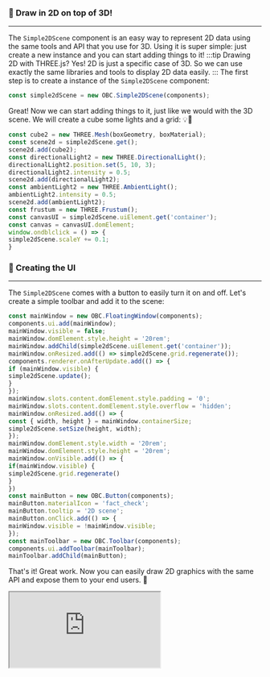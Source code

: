 ### 🎨 Draw in 2D on top of 3D!
___
The `Simple2DScene` component is an easy way to represent 2D data
using the same tools and API that you use for 3D. Using it is
super simple: just create a new instance and you can start
adding things to it!
:::tip Drawing 2D with THREE.js?
Yes! 2D is just a specific case of 3D. So we can use exactly the same
libraries and tools to display 2D data easily.
:::
The first step is to create a instance of the `Simple2DScene` component:

```js
const simple2dScene = new OBC.Simple2DScene(components);
```
Great! Now we can start adding things to it, just like we would with the
3D scene. We will create a cube some lights and a grid: 💡🧊

```js
const cube2 = new THREE.Mesh(boxGeometry, boxMaterial);
const scene2d = simple2dScene.get();
scene2d.add(cube2);
const directionalLight2 = new THREE.DirectionalLight();
directionalLight2.position.set(5, 10, 3);
directionalLight2.intensity = 0.5;
scene2d.add(directionalLight2);
const ambientLight2 = new THREE.AmbientLight();
ambientLight2.intensity = 0.5;
scene2d.add(ambientLight2);
const frustum = new THREE.Frustum();
const canvasUI = simple2dScene.uiElement.get('container');
const canvas = canvasUI.domElement;
window.ondblclick = () => {
simple2dScene.scaleY += 0.1;
}
```
### 💅 Creating the UI
___
The `Simple2DScene` comes with a button to easily turn it on and off.
Let's create a simple toolbar and add it to the scene:

```js
const mainWindow = new OBC.FloatingWindow(components);
components.ui.add(mainWindow);
mainWindow.visible = false;
mainWindow.domElement.style.height = '20rem';
mainWindow.addChild(simple2dScene.uiElement.get('container'));
mainWindow.onResized.add(() => simple2dScene.grid.regenerate());
components.renderer.onAfterUpdate.add(() => {
if (mainWindow.visible) {
simple2dScene.update();
}
});
mainWindow.slots.content.domElement.style.padding = '0';
mainWindow.slots.content.domElement.style.overflow = 'hidden';
mainWindow.onResized.add(() => {
const { width, height } = mainWindow.containerSize;
simple2dScene.setSize(height, width);
});
mainWindow.domElement.style.width = '20rem';
mainWindow.domElement.style.height = '20rem';
mainWindow.onVisible.add(() => {
if(mainWindow.visible) {
simple2dScene.grid.regenerate()
}
})
const mainButton = new OBC.Button(components);
mainButton.materialIcon = 'fact_check';
mainButton.tooltip = '2D scene';
mainButton.onClick.add(() => {
mainWindow.visible = !mainWindow.visible;
});
const mainToolbar = new OBC.Toolbar(components);
components.ui.addToolbar(mainToolbar);
mainToolbar.addChild(mainButton);
```
That's it! Great work. Now you can easily draw 2D graphics with the same
API and expose them to your end users. 🥳


  <iframe src="https://thatopen.github.io/engine_components/src/core/Simple2DScene/index.html"></iframe>

  